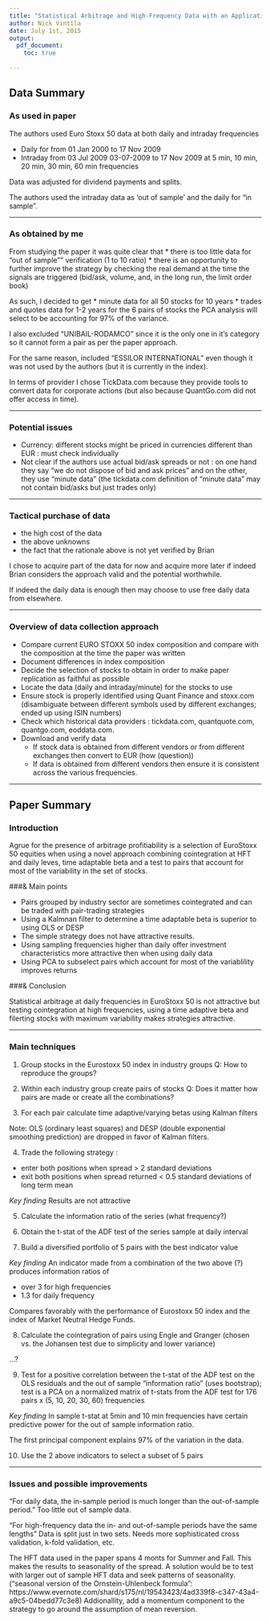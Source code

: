 ```yaml
---
title: "Statistical Arbitrage and High-Frequency Data with an Application to Eurostoxx 50 Equities"
author: Nick Vintila
date: July 1st, 2015
output:
  pdf_document:
    toc: true
    
---
```


## Data Summary

### As used in paper

The authors used Euro Stoxx 50 data at both daily and intraday frequencies

 * Daily for from 01 Jan 2000 to 17 Nov 2009
 * Intraday from 03 Jul 2009 03-07-2009 to 17 Nov 2009 at 5 min, 10 min, 20 min, 30 min, 60 min frequencies
 
Data was adjusted for dividend payments and splits.

The authors used the intraday data as 'out of sample' and the daily for "in sample".

***

### As obtained by me

From studying the paper it was quite clear that
 * there is too little data for "out of sample"" verification (1 to 10 ratio)
 * there is an opportunity to further improve the strategy by checking the real demand at the time the signals are triggered (bid/ask, volume, and, in the long run, the limit order book)

As such, I decided to get
 * minute data for all 50 stocks for 10 years 
 * trades and quotes data for 1-2 years for the 6 pairs of stocks the PCA analysis will select to be accounting for 97% of the variance.

I also excluded "UNIBAIL-RODAMCO" since it is the only one in it's category so it cannot form a pair as per the paper approach.

For the same reason, included "ESSILOR INTERNATIONAL" even though it was not used by the authors (but it is currently in the index).

In terms of provider I chose TickData.com because they provide tools to convert data for corporate actions (but also because QuantGo.com did not offer access in time).

***
### Potential issues

 * Currency: different stocks might be priced in currencies different than EUR : must check individually
 * Not clear if the authors use actual bid/ask spreads or not : on one hand they say "we do not dispose of bid and ask prices" and on the other, they use "minute data" (the tickdata.com definition of "minute data" may not contain bid/asks but just trades only)

***
### Tactical purchase of data

 * the high cost of the data
 * the above unknowns
 * the fact that the rationale above is not yet verified by Brian
 
I chose to acquire part of the data for now and acquire more later if indeed Brian considers the approach valid and the potential worthwhile.

If indeed the daily data is enough then may choose to use free daily data from elsewhere.

***
### Overview of data collection approach

 * Compare current EURO STOXX 50 index composition and compare with the composition at the time the paper was written
 * Document differences in index composition
 * Decide the selection of stocks to obtain in order to make paper replication as faithful as possible
 * Locate the data (daily and intraday/minute) for the stocks to use 
 * Ensure stock is properly identified using Quant Finance and stoxx.com (disambiguate between different symbols used by different exchanges; ended up using ISIN numbers)
 * Check which historical data providers : tickdata.com, quantquote.com, quantgo.com, eoddata.com.
 * Download and verify data
    + If stock data is obtained from different vendors or from different exchanges then convert to EUR (how (question))
    + If data is obtained from different vendors then ensure it is consistent across the various frequencies.




***
## Paper Summary

### Introduction

  Agrue for the presence of arbitrage profitiability is a selection of EuroStoxx 50 equities when using a novel approach combining cointegration at HFT and daily leves, time adaptable beta and a test to pairs that account for most of the variability in the set of stocks.

###& Main points

 * Pairs grouped by industry sector are sometimes cointegrated and can be traded with pair-trading strategies
 * Using a Kalmnan filter to determine a time adaptable beta is superior to using OLS or DESP
 * The simple strategy does not have attractive results.
 * Using sampling frequencies higher than daily offer investment characteristics more attractive then when using daily data 
 * Using PCA to subselect pairs which account for most of the variablility improves returns

###& Conclusion 

  Statistical arbitrage at daily frequencies in EuroStoxx 50 is not attractive but testing cointegration at high frequencies, using a time adaptive beta and filerting stocks with maximum  variability makes strategies attractive.
  

***
### Main techniques

1. Group stocks in the Eurostoxx 50 index in industry groups
Q: How to reproduce the groups?

2. Within each industry group create pairs of stocks
Q: Does it matter how pairs are made or create all the combinations?

3. For each pair calculate time adaptive/varying betas using Kalman filters

Note: OLS (ordinary least squares) and DESP (double exponential smoothing prediction) are dropped in favor of Kalman filters.

4. Trade the following strategy : 
- enter both positions when spread > 2 standard deviations
- exit both positions when spread returned < 0.5 standard deviations of long term mean

*Key finding*
Results are not attractive

5. Calculate the information ratio of the series (what frequency?)

6. Obtain the t-stat of the ADF test of the series sample at daily interval 

7. Build a diversified portfolio of 5 pairs with the best indicator value

*Key finding*
An indicator made from a combination of the two above (?) produces information ratios of

- over 3 for high frequencies 
- 1.3 for daily frequency

Compares favorably with the performance of Eurostoxx 50 index and the index of Market Neutral Hedge Funds.

8. Calculate the cointegration of pairs using Engle and Granger (chosen vs. the Johansen test due to simplicity and lower variance)

...?

9. Test for a positive correlation between the t-stat of the ADF test on the OLS residuals and the out of sample "information ratio" (uses bootstrap); test is a PCA on a normalized matrix of t-stats from the ADF test for 176 pairs x (5, 10, 20, 30, 60) frequencies

*Key finding*
In sample t-stat at 5min and 10 min frequencies have certain predictive power for the out of sample information ratio.

The first principal component explains 97% of the variation in the data.

10. Use the 2 above indicators to select a subset of 5 pairs

***
### Issues and possible improvements

"For daily data, the in-sample period is much longer than the out-of-sample period." 
Too little out of sample data.

"For high-frequency data the in- and out-of-sample periods have the same lengths"
Data is split just in two sets. Needs more sophisticated cross validation, k-fold validation, etc.

The HFT data used in the paper spans 4 monts for Summer and Fall. This makes the results to seasonality of the spread. 
A solution would be to test with larger out of sample HFT data and seek patterns of seasonality. ("seasonal version of the Ornstein-Uhlenbeck formula": https://www.evernote.com/shard/s175/nl/19543423/4ad339f8-c347-43a4-a9c5-04bedd77c3e8)
Addionallity, add a momentum component to the strategy to go around the assumption of mean reversion.




